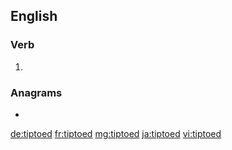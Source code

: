 ==English==

===Verb===
{{head|en|verb form}}

# {{en-past of|tiptoe}}

===Anagrams===
* {{l|en|diptote}}

[[de:tiptoed]]
[[fr:tiptoed]]
[[mg:tiptoed]]
[[ja:tiptoed]]
[[vi:tiptoed]]